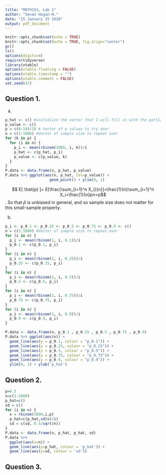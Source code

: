```yaml
---
title: "MATH153, Lab 1"
author: "Senan Hogan-H."
date: "25 January 25 2018"
output: pdf_document
---
```


```r
knitr::opts_chunk$set(echo = TRUE)
knitr::opts_chunk$set(echo = TRUE, fig.align="center")
gc()
ls()
options(digits=4)
require(tidyverse)
library(xtable)
options(xtable.floating = FALSE)
options(xtable.timestamp = "")
options(xtable.comment = FALSE)
set.seed(47)
```

## Question 1.

a.

```r
p_hat <- c() #initialize the vector that I will fill in with the partial sums
p_value <- c()
p = c(0:10)/10 # Vector of p values to try over
n = c(1:1000) #Vector of sample size to repeat over
for (k in p) {
  for (i in n) {
    p_i <- mean(rbinom(1000, i, k))/i
    p_hat <- c(p_hat, p_i)
    p_value <- c(p_value, k)
  }
}
P.data <- data.frame(n, p_hat, p_value)
P.data %>% ggplot(aes(n, p_hat, col=p_value)) +
                    geom_point() + ylim(0, 1)
```
$$ E[ \hat{p} ]= E[\frac{\sum_{i=1}^n X_i}{n}]=\frac{1}{n}\sum_{i=1}^n X_i=\frac{1}{n}pn=p$$.
So that $\hat{p}$ is unbiased in general, and so sample size does not matter for this small-sample property.

b. 
```r
p_i <- p_0.1 <- p_0.25 <- p_0.5 <- p_0.75 <- p_0.9 <- c() 
n = c(1:1000) #Vector of sample size to repeat over
for (i in n) {
  p_i <- mean(rbinom(1, i, 0.1))/i
  p_0.1 <- c(p_0.1, p_i)
}
for (i in n) {
  p_i <- mean(rbinom(1, i, 0.25))/i
  p_0.25 <- c(p_0.25, p_i)
}
for (i in n) {
  p_i <- mean(rbinom(1, i, 0.5))/i
  p_0.5 <- c(p_0.5, p_i)
}
for (i in n) {
  p_i <- mean(rbinom(1, i, 0.75))/i
  p_0.75 <- c(p_0.75, p_i)
}
for (i in n) {
  p_i <- mean(rbinom(1, i, 0.9))/i
  p_0.9 <- c(p_0.9, p_i)
}

P.data <- data.frame(n, p_0.1 , p_0.25 , p_0.5 , p_0.75 , p_0.9)
P.data %>% ggplot(aes(n)) +
  geom_line(aes(y = p_0.1, colour = "p_0.1")) +
  geom_line(aes(y = p_0.25, colour = "p_0.25")) +
  geom_line(aes(y = p_0.5, colour = "p_0.5")) +
  geom_line(aes(y = p_0.75, colour = "p_0.75")) +
  geom_line(aes(y = p_0.9, colour = "p_0.9")) +
  ylim(0, 1) + ylab('p_hat')
```


## Question 2.
```r
p=0.5
n=c(1:1000)
p_hat=c()
sd = c()
for (i in n) {
  x = rbinom(1000,i,p)
  p_hat=c(p_hat,sd(x)/i)
  sd = c(sd, 0.5/sqrt(n))
}
P.data <- data.frame(n, p_hat, p_hat, sd)
P.data %>% 
  ggplot(aes(x=n)) +  
  geom_line(aes(y=p_hat, colour = 'p_hat')) + 
  geom_line(aes(y=sd, colour = 'sd'))
```

## Question 3.
